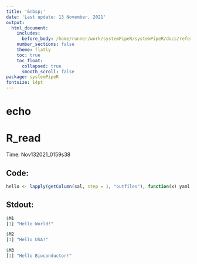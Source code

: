 ```yaml
---
title: '&nbsp;'
date: 'Last update: 13 November, 2021'
output:
  html_document:
    includes:
      before_body: /home/runner/work/systemPipeR/systemPipeR/docs/reference/.SPRproject/log_plot.html
    number_sections: false
    theme: flatly
    toc: true
    toc_float:
      collapsed: true
      smooth_scroll: false
package: systemPipeR
fontsize: 14pt
---
```


#  echo 

#  R_read 

Time: Nov132021_0159s38


## Code: 
```r
hello <- lapply(getColumn(sal, step = 1, "outfiles"), function(x) yaml::read_yaml(x))
```


## Stdout: 
```r
$M1
[1] "Hello World!"

$M2
[1] "Hello USA!"

$M3
[1] "Hello Bioconductor!"

``` 

